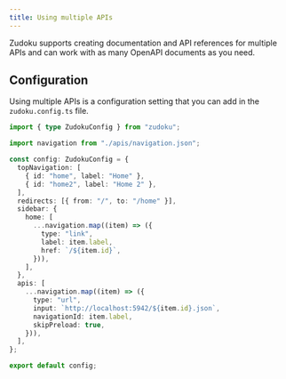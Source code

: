 ```yaml
---
title: Using multiple APIs
---
```

Zudoku supports creating documentation and API references for multiple APIs and can work with as many OpenAPI documents as you need.

## Configuration
Using multiple APIs is a configuration setting that you can add in the `zudoku.config.ts` file.

```typescript
import { type ZudokuConfig } from "zudoku";

import navigation from "./apis/navigation.json";

const config: ZudokuConfig = {
  topNavigation: [
    { id: "home", label: "Home" },
    { id: "home2", label: "Home 2" },
  ],
  redirects: [{ from: "/", to: "/home" }],
  sidebar: {
    home: [
      ...navigation.map((item) => ({
        type: "link",
        label: item.label,
        href: `/${item.id}`,
      })),
    ],
  },
  apis: [
    ...navigation.map((item) => ({
      type: "url",
      input: `http://localhost:5942/${item.id}.json`,
      navigationId: item.label,
      skipPreload: true,
    })),
  ],
};

export default config;
```